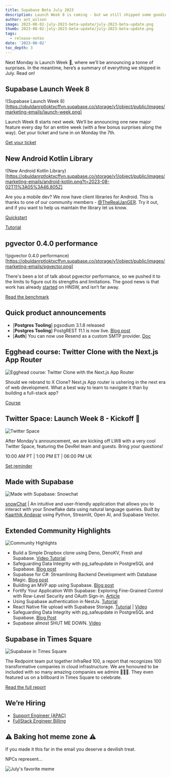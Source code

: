 ```yaml
---
title: Supabase Beta July 2023
description: Launch Week 8 is coming - but we still shipped some goodies during July
author: ant_wilson
image: 2023-08-02-july-2023-beta-update/july-2023-beta-update.png
thumb: 2023-08-02-july-2023-beta-update/july-2023-beta-update.png
tags:
  - release-notes
date: '2023-08-02'
toc_depth: 3
---
```


Next Monday is Launch Week 🎱, where we’ll be announcing a tonne of surprises. In the meantime, here’s a summary of everything we shipped in July. Read on!

## Supabase Launch Week 8

!(Supabase Launch Week 8)[https://obuldanrptloktxcffvn.supabase.co/storage/v1/object/public/images/marketing-emails/launch-week.png]

Launch Week 8 starts next week. We’ll be announcing one new major feature every day for an entire week (with a few bonus surprises along the way). Get your ticket and tune in on Monday the 7th.

[Get your ticket](https://supabase.com/launch-week)

## New Android Kotlin Library

!(New Android Kotlin Library)[https://obuldanrptloktxcffvn.supabase.co/storage/v1/object/public/images/marketing-emails/android-kotlin.png?t=2023-08-02T11%3A05%3A46.805Z]

Are you a mobile dev? We now have client libraries for Android. This is thanks to one of our community members - [@TheRealJanGER](https://twitter.com/TheRealJanGER). Try it out, and if you want to help us maintain the library let us know.

[Quickstart](https://supabase.com/docs/guides/getting-started/quickstarts/kotlin)

[Tutorial](https://supabase.com/docs/guides/getting-started/tutorials/with-kotlin)

## pgvector 0.4.0 performance

!(pgvector 0.4.0 performance)[https://obuldanrptloktxcffvn.supabase.co/storage/v1/object/public/images/marketing-emails/pgvector.png]

There's been a lot of talk about pgvector performance, so we pushed it to the limits to figure out its strengths and limitations. The good news is that work has already [started](https://github.com/pgvector/pgvector/tree/hnsw) on HNSW, and isn’t far away.

[Read the benchmark](https://supabase.com/blog/pgvector-performance)

## Quick product announcements

- [**Postgres Tooling**] pgsodium 3.1.8 released
- [**Postgres Tooling**] PostgREST 11.1 is now live. [Blog post](https://supabase.com/blog/postgrest-11-1-release)
- [**Auth**] You can now use Resend as a custom SMTP provider. [Doc](https://www.notion.so/Clicking-on-https-supabase-com-docs-reference-dart-functions-invoke-redirects-to-https-supabase--fb705ffc7cbb41fd98b31ab9c8772019?pvs=21)

## Egghead course: Twitter Clone with the Next.js App Router

![Egghead course: Twitter Clone with the Next.js App Router](https://obuldanrptloktxcffvn.supabase.co/storage/v1/object/public/images/marketing-emails/egghead-course.png?t=2023-08-02T10%3A55%3A17.908Z)

Should we rebrand to X Clone? Next.js App router is ushering in the next era of web development. What a best way to learn to navigate it than by building a full-stack app?

[Course](https://egghead.io/courses/build-a-twitter-clone-with-the-next-js-app-router-and-supabase-19bebadb)

## Twitter Space: Launch Week 8 - Kickoff 🏈

![Twitter Space](https://obuldanrptloktxcffvn.supabase.co/storage/v1/object/public/images/marketing-emails/twitter-space.png?t=2023-08-02T11%3A05%3A03.838Z)

After Monday's announcement, we are kicking off LW8 with a very cool Twitter Space, featuring the DevRel team and guests. Bring your questions!

10:00 AM PT | 1:00 PM ET | 06:00 PM UK

[Set reminder](https://twitter.com/i/spaces/1DXGyvjkeEeJM)

## Made with Supabase

![Made with Supabase: Snowchat](https://obuldanrptloktxcffvn.supabase.co/storage/v1/object/public/images/marketing-emails/snowchat.png)

[snowChat](https://snowchat.streamlit.app/) | An intuitive and user-friendly application that allows you to interact with your Snowflake data using natural language queries. Built by [Kaarthik Andavar](https://twitter.com/kaarthikcodes) using Python, Streamlit, Open AI, and Supabase Vector.

## Extended Community Highlights

![Community Highlights](https://obuldanrptloktxcffvn.supabase.co/storage/v1/object/public/images/marketing-emails/community-highlights.png)

- Build a Simple Dropbox clone using Deno, DenoKV, Fresh and Supabase. [Video Tutorial](https://www.youtube.com/watch?v=_WerF8YMqks)
- Safeguarding Data Integrity with pg_safeupdate in PostgreSQL and Supabase. [Blog post](https://www.notion.so/809925346af243b3a4ede8774e71472c?pvs=21)
- Supabase for C#: Streamlining Backend Development with Database Magic. [Blog post](https://themurph.hashnode.dev/supabase-csharp)
- Building an MVP app using Supabase. [Blog post](https://www.antstack.com/blog/building-an-mvp-app-using-supabase/)
- Fortify Your Application With Supabase: Exploring Fine-Grained Control with Row-Level Security and OAuth Sign-in. [Article](https://techconative.com/blog/supabase-rls-security-oauth-authentication/)
- Using Supabase authentication in NestJs. [Tutorial](https://blog.iamstarcode.com/using-supabase-authentication-in-nestjs)
- React Native file upload with Supabase Storage. [Tutorial](https://supabase.com/blog/react-native-storage) | [Video](https://www.youtube.com/watch?v=am6w5zEDk_g)
- Safeguarding Data Integrity with pg_safeupdate in PostgreSQL and Supabase. [Blog Post](https://blog.mansueli.com/safeguarding-data-integrity-with-pg-safeupdate-in-postgresql-and-supabase)
- Supabase almost SHUT ME DOWN. [Video](https://www.youtube.com/watch?v=2WHTZa4ENfc)

## Supabase in Times Square

![Supabase in Times Square](https://obuldanrptloktxcffvn.supabase.co/storage/v1/object/public/images/marketing-emails/times-sq.png?t=2023-08-02T11%3A04%3A14.458Z)

The Redpoint team put together InfraRed 100, a report that recognizes 100 transformative companies in cloud infrastructure. We are honoured to be included with so many amazing companies we admire 🙇🏻‍♂️. They even featured us on a billboard in Times Square to celebrate.

[Read the full report](https://www.redpoint.com/infrared/100/)

## We’re Hiring

- [Support Engineer (APAC)](https://boards.greenhouse.io/supabase/jobs/4934378004)
- [FullStack Engineer Billing](https://www.notion.so/Beta-Update-July-Monday-31st-10386eba40934ea597ee5e5b1b81574e?pvs=21)

## ⚠️ Baking hot meme zone ⚠️

If you made it this far in the email you deserve a devilish treat.

NPCs represent…

![July's favorite meme](https://obuldanrptloktxcffvn.supabase.co/storage/v1/object/public/images/marketing-emails/supabase-meme.png)
